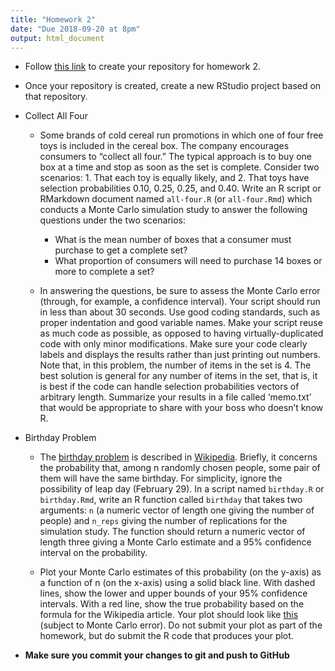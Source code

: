 ```yaml
---
title: "Homework 2"
date: "Due 2018-09-20 at 8pm"
output: html_document
---
```


+ Follow [this link](https://classroom.github.com/a/r54qTeEx) to create your 
repository for homework 2.

+ Once your repository is created, create a new RStudio project based on that
repository.

+ Collect All Four

    + Some brands of cold cereal run promotions in which one of four free toys
is included in the cereal box. The company encourages consumers to "collect all
four." The typical approach is to buy one box at a time and stop as soon as the
set is complete. Consider two scenarios: 1. That each toy is equally likely,
and 2. That toys have selection probabilities 0.10, 0.25, 0.25, and 0.40. Write
an R script or RMarkdown document named `all-four.R` (or `all-four.Rmd`) which 
conducts a Monte Carlo simulation study to answer the following questions under 
the two scenarios:

        + What is the mean number of boxes that a consumer must purchase to get a complete set?
        + What proportion of consumers will need to purchase 14 boxes or more to complete a set?

    + In answering the questions, be sure to assess the Monte Carlo error
(through, for example, a confidence interval). Your script should run in less
than about 30 seconds. Use good coding standards, such as proper indentation
and good variable names. Make your script reuse as much code as possible, as
opposed to having virtually-duplicated code with only minor modifications. Make
sure your code clearly labels and displays the results rather than just
printing out numbers. Note that, in this problem, the number of items in the
set is 4. The best solution is general for any number of items in the set, that
is, it is best if the code can handle selection probabilities vectors of
arbitrary length. Summarize your results in a file called 'memo.txt' that would
be appropriate to share with your boss who doesn't know R.


+ Birthday Problem

    + The [birthday problem](https://en.wikipedia.org/wiki/Birthday_problem) is
described in [Wikipedia](https://www.wikipedia.org/).  Briefly, it concerns the
probability that, among n randomly chosen people, some pair of them will have
the same birthday.  For simplicity, ignore the possibility of leap day
(February 29). In a script named `birthday.R` or `birthday.Rmd`, write an R 
function called `birthday` that takes two arguments: `n` (a numeric vector of 
length one giving the number of people) and `n_reps` giving the number of replications
for the simulation study.  The function should return a numeric vector of length 
three giving a Monte Carlo estimate and a 95% confidence interval on the probability.

    + Plot your Monte Carlo estimates of this probability (on the y-axis) as a
function of n (on the x-axis) using a solid black line.  With dashed lines,
show the lower and upper bounds of your 95% confidence intervals.  With a red
line, show the true probability based on the formula for the Wikipedia article.
Your plot should look like [this](birthday.pdf) (subject to Monte Carlo error).
Do not submit your plot as part of the homework, but do submit the R code that
produces your plot.

+  **Make sure you commit your changes to git and push to GitHub**
